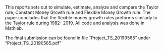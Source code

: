 This reports sets out to simulate, estimate, analyze and compare the Taylor rule, Constant Money Growth rule and Flexible Money Growth rule. The paper concludes that the flexible money growth rules preforms similarly to the Taylor rule during 1982- 2019. All code and analysis was done in Mathlab. 

The final submission can be found in file "Project_TS_20190565" under "Project_TS_20190565.pdf"

